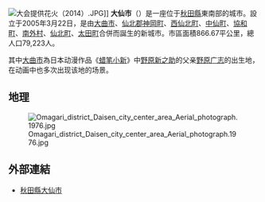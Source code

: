 {{Unreferenced|time=2017-09-21T11:16:02+00:00}}
{{日本都市|
自治體名=大仙市|
圖像=[[File:Ikeda-shi_Garden_in_Akita,_20140531-01.JPG|240px]]|
圖像說明={{Tsl|ja|旧池田氏庭園}}|
市章=[[File:Emblem_of_Daisen,_Akita.svg|100px]]|
市旗=[[File:Flag_of_Daisen,_Akita.svg|100px]]|
日文原名=大仙市|
平假名=だいせんし|
羅馬字拼音=Daisen-shi|
都道府縣=秋田縣|
支廳=|
編號=05212-4|
面積=866.79|
邊界未定=|
人口=79,223|
統計時間=2020年1月1日|
自治體=[[秋田市|秋田市]]、[[由利本莊市|由利本莊市]]、[[橫手市|橫手市]]、[[仙北市|仙北市]]、[[美鄉町_(秋田縣)|美鄉町]]<br>[[岩手縣|岩手縣]]：[[西和賀町|西和賀町]]|
樹=[[欅|欅]]|
花=[[大波斯菊|大波斯菊]]|
鳥=[[普通翠鳥|普通翠鳥]]|
其他象徵物=|
其他象徵=|
市長={{Tsl|ja|老松博行}}|
郵遞區號=014-8601|
所在地=大仙市大曲花園町1番1號|
電話號碼=187-63-1111|
外部連結=http://www.city.daisen.akita.jp/|
經度=|
緯度=|
地圖=[[File:Daisen_in_Akita_Prefecture.png|250px]]|
註記=人口：[http://www.city.daisen.akita.jp/site/city/cityinfo/top/ 大仙市官方網頁]|
}}
[[File:大会提供花火（2014）.JPG|thumb]]]]
'''大仙市'''（{{jpn|j=大仙市|hg=だいせんし|rm=Daisen shi|f=y}}）是一座位于[[秋田縣|秋田縣]]東南部的城市。設立于2005年3月22日，是由[[大曲市|大曲市]]、[[仙北郡|仙北郡]][[神岡町|神岡町]]、[[西仙北町|西仙北町]]、[[中仙町|中仙町]]、[[協和町|協和町]]、[[南外村|南外村]]、[[仙北町|仙北町]]、[[太田町|太田町]]合併而誕生的新城市。市區面積866.67平公里，總人口79,223人。

其中[[大曲市|大曲市]]為日本动漫作品《[[蜡笔小新|蜡笔小新]]》中[[野原新之助|野原新之助]]的父亲[[野原广志|野原广志]]的出生地，在动画中也多次出现该地的场景。

== 地理 ==
[[File:Omagari_district_Daisen_city_center_area_Aerial_photograph.1976.jpg|thumb]]

== 外部連結 ==
* [http://www.city.daisen.akita.jp 秋田縣大仙市] {{Wayback|url=http://www.city.daisen.akita.jp/ |date=20210126235821 }}

{{秋田縣}}
{{Japan-geo-stub}}